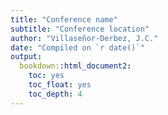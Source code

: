 ```yaml
---
title: "Conference name"
subtitle: "Conference location"
author: "Villaseñor-Derbez, J.C."
date: "Compiled on `r date()`"
output:
  bookdown::html_document2:
    toc: yes
    toc_float: yes
    toc_depth: 4
---
```


